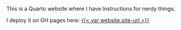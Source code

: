 
This is a Quarto website where I have Instructions for nerdy things.

I deploy it on GH pages here: [{{< var website.site-url >}}]({{< var website.site-url >}}) 
 

